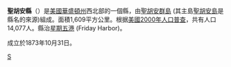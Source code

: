 {{Otheruses|聖胡安縣|subject=美國華盛頓州的一個縣|other=同名的縣}}
<!--[[File:Map_of_Washington_highlighting_San_Juan_County.svg|right]]-->
{{Infobox U.S. County|
 county  = 聖胡安縣|
 state = 華盛頓州 |
 en county  = San Juan County |
 en state = Washington |
 seal =  |
 map size = 250 |
 founded = 1873年10月31日 |
 seat = [[Friday_Harbor,_Washington|Friday Harbor]] | 
 area = 1,609 [[km²|km²]] (621 [[square_mile|mi²]]) |
 area land = 453 km² (175 mi²) |
 area water = 1,156 km² (446 mi²) |
 area percentage = 71.84% |
 census yr = 2000|
 pop = 14,077 |
 density = 31 |
 web = www.co.san-juan.wa.us |
|}}
'''聖胡安縣'''（{{lang-en|San Juan County}}）是[[美國|美國]][[華盛頓州|華盛頓州]]西北部的一個縣，由[[聖胡安群島|聖胡安群島]] (其主島[[聖胡安島|聖胡安島]]是縣名的來源)組成。面積1,609平方公里。根据[[美國2000年人口普查|美國2000年人口普查]]，共有人口14,077人。縣治[[星期五港|星期五港]] (Friday Harbor)。

成立於1873年10月31日。
{{Washington}}

[[Category:华盛顿州行政区划|S]]